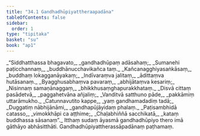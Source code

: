 ```yaml
---
title: "34.1 Gandhadhūpiyattheraapadāna"
tableOfContents: false
sidebar:
  order: 1
type: "tipitaka"
basket: "su"
book: "ap1"
---
```



<DynamicBreadcrumb />

<Division number="1" book="ap1" bookNo="20" page="305">

<Paragraph number="3715" type="verses" book="ap1">
_“Siddhatthassa bhagavato,_  
_gandhadhūpaṃ adāsahaṃ;_  
_Sumanehi paṭicchannaṃ,_  
_buddhānucchavikañca taṃ._  

</Paragraph>

</Division>
<Division number="2" book="ap1" bookNo="20" page="305">

<Paragraph number="3716" type="verses" book="ap1">
_Kañcanagghiyasaṅkāsaṃ,_  
_buddhaṃ lokagganāyakaṃ;_  
_Indīvaraṃva jalitaṃ,_  
_ādittaṃva hutāsanaṃ._  

</Paragraph>

</Division>
<Division number="3" book="ap1" bookNo="20" page="305">

<Paragraph number="3717" type="verses" book="ap1">
_Byagghusabhaṃva pavaraṃ,_  
_abhijātaṃva kesariṃ;_  
_Nisinnaṃ samaṇānaggaṃ,_  
_bhikkhusaṃghapurakkhataṃ._  

</Paragraph>

</Division>
<Division number="4" book="ap1" bookNo="20" page="305">

<Paragraph number="3718" type="verses" book="ap1">
_Disvā cittaṃ pasādetvā,_  
_paggahetvāna añjaliṃ;_  
_Vanditvā satthuno pāde,_  
_pakkāmiṃ uttarāmukho._  

</Paragraph>

</Division>
<Division number="5" book="ap1" bookNo="20" page="305">

<Paragraph number="3719" type="verses" book="ap1">
_Catunnavutito kappe,_  
_yaṃ gandhamadadiṃ tadā;_  
_Duggatiṃ nābhijānāmi,_  
_gandhapūjāyidaṃ phalaṃ._  

</Paragraph>

</Division>
<Division number="6" book="ap1" bookNo="20" page="305">

<Paragraph number="3720" type="verses" book="ap1">
_Paṭisambhidā catasso,_  
_vimokkhāpi ca aṭṭhime;_  
_Chaḷabhiññā sacchikatā,_  
_kataṃ buddhassa sāsanaṃ”._  

</Paragraph>

<Paragraph number="3721" book="ap1">
Itthaṃ sudaṃ āyasmā gandhadhūpiyo thero imā gāthāyo abhāsitthāti.

</Paragraph>
</Division>

<Paragraph number="3722" type="center" book="ap1">
Gandhadhūpiyattherassāpadānaṃ paṭhamaṃ.
</Paragraph>